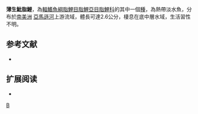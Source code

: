 {{Speciesbox 
| taxon = Hyphessobrycon tenuis
| status = NE
| status_system = IUCN3.1
| authority =  [[Géry|Géry]], 1964
| synonyms = 
}}
'''薄生魮脂鯉'''，為[[輻鰭魚綱|輻鰭魚綱]][[脂鯉目|脂鯉目]][[脂鯉亞目|脂鯉亞目]][[脂鯉科|脂鯉科]]的其中一個[[種|種]]，為熱帶淡水魚，分布於[[南美洲|南美洲]] [[亞馬遜河|亞馬遜河]]上游流域，體長可達2.6公分，棲息在底中層水域，生活習性不明。

==参考文献==
{{refbegin}}
*{{FishBase_species|genus=Hyphessobrycon|species=tenuis|year=2013|month=12}}
{{refend}}

== 扩展阅读 ==
{{refbegin}}
*{{wikispecies-inline|Hyphessobrycon tenuis|薄生魮脂鯉}}
{{refend}}
{{Taxonbar|from=Q5613539}}

[[Category:魮脂鯉屬|B]]


{{魚類小作品}}